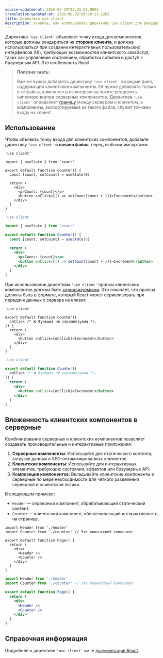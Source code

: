 ```yaml
---
source-updated-at: 2025-05-19T22:31:51.000Z
translation-updated-at: 2025-06-02T20:09:23.126Z
title: Директива use client
description: Узнайте, как использовать директиву use client для рендеринга компонента на стороне клиента.
---
```


Директива `'use client'` объявляет точку входа для компонентов, которые должны рендериться на **стороне клиента**, и должна использоваться при создании интерактивных пользовательских интерфейсов (UI), требующих возможностей клиентского JavaScript, таких как управление состоянием, обработка событий и доступ к браузерным API. Это особенность React.

> **Полезно знать:**
>
> Вам не нужно добавлять директиву `'use client'` в каждый файл, содержащий клиентские компоненты. Её нужно добавлять только в те файлы, компоненты из которых вы хотите рендерить напрямую внутри серверных компонентов. Директива `'use client'` определяет [границу](https://nextjs.org/docs/app/building-your-application/rendering#network-boundary) между сервером и клиентом, а компоненты, экспортируемые из такого файла, служат точками входа на клиент.

## Использование

Чтобы объявить точку входа для клиентских компонентов, добавьте директиву `'use client'` **в начало файла**, перед любыми импортами:

```tsx filename="app/components/counter.tsx" highlight={1} switcher
'use client'

import { useState } from 'react'

export default function Counter() {
  const [count, setCount] = useState(0)

  return (
    <div>
      <p>Count: {count}</p>
      <button onClick={() => setCount(count + 1)}>Increment</button>
    </div>
  )
}
```

```jsx filename="app/components/counter.js" highlight={1} switcher
'use client'

import { useState } from 'react'

export default function Counter() {
  const [count, setCount] = useState(0)

  return (
    <div>
      <p>Count: {count}</p>
      <button onClick={() => setCount(count + 1)}>Increment</button>
    </div>
  )
}
```

При использовании директивы `'use client'` пропсы клиентских компонентов должны быть [сериализуемыми](https://react.dev/reference/rsc/use-client#serializable-types). Это означает, что пропсы должны быть в формате, который React может сериализовать при передаче данных с сервера на клиент.

```tsx filename="app/components/counter.tsx" highlight={4} switcher
'use client'

export default function Counter({
  onClick /* ❌ Функция не сериализуема */,
}) {
  return (
    <div>
      <button onClick={onClick}>Increment</button>
    </div>
  )
}
```

```jsx filename="app/components/counter.js" highlight={4} switcher
'use client'

export default function Counter({
  onClick /* ❌ Функция не сериализуема */,
}) {
  return (
    <div>
      <button onClick={onClick}>Increment</button>
    </div>
  )
}
```

## Вложенность клиентских компонентов в серверные

Комбинирование серверных и клиентских компонентов позволяет создавать производительные и интерактивные приложения:

1. **Серверные компоненты**: Используйте для статического контента, загрузки данных и SEO-оптимизированных элементов.
2. **Клиентские компоненты**: Используйте для интерактивных элементов, требующих состояния, эффектов или браузерных API.
3. **Композиция компонентов**: Вкладывайте клиентские компоненты в серверные по мере необходимости для чёткого разделения серверной и клиентской логики.

В следующем примере:

- `Header` — серверный компонент, обрабатывающий статический контент.
- `Counter` — клиентский компонент, обеспечивающий интерактивность на странице.

```tsx filename="app/page.tsx" highlight={2,8} switcher
import Header from './header'
import Counter from './counter' // Это клиентский компонент

export default function Page() {
  return (
    <div>
      <Header />
      <Counter />
    </div>
  )
}
```

```jsx filename="app/page.js" highlight={2,8} switcher
import Header from './header'
import Counter from './counter' // Это клиентский компонент

export default function Page() {
  return (
    <div>
      <Header />
      <Counter />
    </div>
  )
}
```

## Справочная информация

Подробнее о директиве `'use client'` см. в [документации React](https://react.dev/reference/rsc/use-client).